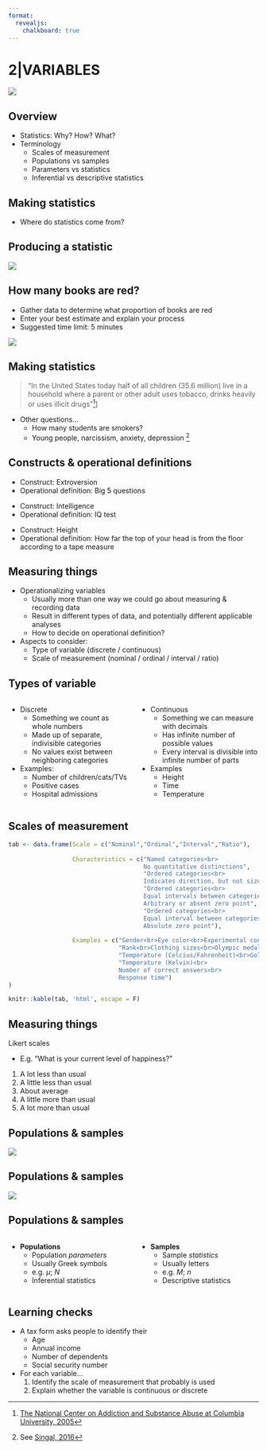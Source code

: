 ```yaml
---
format: 
  revealjs:
    chalkboard: true
---
```


# 2|VARIABLES

![](covers/02_variables.png)



## Overview

- Statistics: Why? How? What?
- Terminology
    - Scales of measurement
    - Populations vs samples
    - Parameters vs statistics
    - Inferential vs descriptive statistics



## Making statistics


- Where do statistics come from?


## Producing a statistic

![](media/book.jpg)


## How many books are red?

- Gather data to determine what proportion of books are red
- Enter your best estimate and explain your process
- Suggested time limit: 5 minutes

![](media/book.jpg)



## Making statistics

> "In the United States today half of all children (35.6 million) live in a household where a parent or other adult uses tobacco, drinks heavily or uses illicit drugs"^[[The National Center on  Addiction and Substance Abuse at Columbia University, 2005](https://web.archive.org/web/20191017204229/https://www.centeronaddiction.org/addiction-research/reports/family-matters-substance-abuse-and-american-family)
]]

- Other questions...
  - How many students are smokers?
  - Young people, narcissism, anxiety, depression ^[See [Singal, 2016](https://www.thecut.com/2016/03/for-80-years-young-americans-have-been-getting-more-anxious-and-depressed.html)]



## Constructs & operational definitions

- Construct: Extroversion
- Operational definition: Big 5 questions

::: {.fragment}
- Construct: Intelligence
- Operational definition: IQ test
:::

:::{.fragment}
- Construct: Height
- Operational definition: How far the top of your head is from the floor according to a tape measure
:::

## Measuring things

- Operationalizing variables
  - Usually more than one way we could go about measuring & recording data
  - Result in different types of data, and potentially different applicable analyses
  - How to decide on operational definition?
- Aspects to consider:
  - Type of variable (discrete / continuous)
  - Scale of measurement (nominal / ordinal / interval / ratio)


## Types of variable {.smaller}

:::: {.columns}

::: {.column width="50%"}
- Discrete
  - Something we count as whole numbers
  - Made up of separate, indivisible categories
  - No values exist between neighboring categories
- Examples:
  - Number of children/cats/TVs
  - Positive cases
  - Hospital admissions
:::

::: {.column width="50%"} 
- Continuous
  - Something we can measure with decimals
  - Has infinite number of possible values
  - Every interval is divisible into infinite number of parts
- Examples
  - Height
  - Time
  - Temperature
:::

::::

## Scales of measurement {.smaller}

```r
tab <- data.frame(Scale = c("Nominal","Ordinal","Interval","Ratio"),
                  
                  Characteristics = c("Named categories<br>
                                      No quantitative distinctions",
                                      "Ordered categories<br>
                                      Indicates direction, but not size of difference",
                                      "Ordered categories<br>
                                      Equal intervals between categories<br>
                                      Arbitrary or absent zero point",
                                      "Ordered categories<br>
                                      Equal interval between categories<br>
                                      Absolute zero point"),
                  
                  Examples = c("Gender<br>Eye color<br>Experimental condition",
                               "Rank<br>Clothing sizes<br>Olympic medals",
                               "Temperature (Celcius/Fahrenheit)<br>Golf scores",
                               "Temperature (Kelvin)<br>
                               Number of correct answers<br>
                               Response time")
)

knitr::kable(tab, 'html', escape = F)

```


## Measuring things

Likert scales

- E.g. "What is your current level of happiness?"

::: {.center}
1. A lot less than usual
2. A little less than usual
3. About average
4. A little more than usual
5. A lot more than usual
:::

## Populations & samples

![](media/pop-sample.gif)


## Populations & samples

![](media/pop-sample-ani.gif)

## Populations & samples

:::: {.columns}

::: {.column width="50%"}
- __Populations__
  - Population *parameters*
  - Usually Greek symbols
  - e.g. $\mu$; $N$
  - Inferential statistics
:::

::: {.column width="50%"}
- __Samples__
  - Sample *statistics*
  - Usually letters
  - e.g. $M$; $n$
  - Descriptive statistics
:::

::::


## Learning checks

- A tax form asks people to identify their
  - Age
  - Annual income
  - Number of dependents
  - Social security number
- For each variable...
  1. Identify the scale of measurement that probably is used
  2. Explain whether the variable is continuous or discrete
